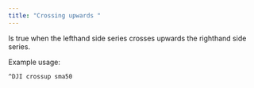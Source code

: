 ---
title: "Crossing upwards "
---

Is true when the lefthand side series crosses upwards the righthand side series.

Example usage:

`^DJI crossup sma50`
